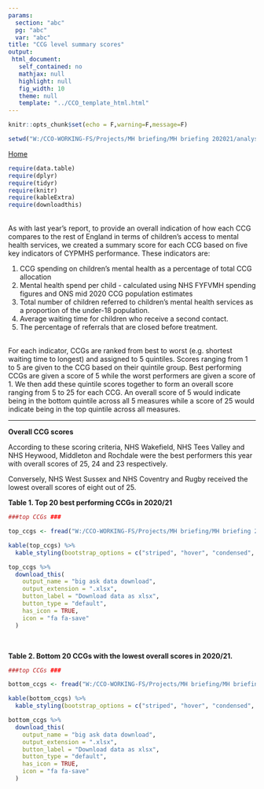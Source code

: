 ```yaml
---
params:
  section: "abc"
  pg: "abc"
  var: "abc"
title: "CCG level summary scores"
output: 
 html_document: 
   self_contained: no
   mathjax: null
   highlight: null
   fig_width: 10
   theme: null
   template: "../CCO_template_html.html"
---
```


```r

knitr::opts_chunk$set(echo = F,warning=F,message=F)

setwd("W:/CCO-WORKING-FS/Projects/MH briefing/MH briefing 202021/analysis/summary scores")

```

<link rel="stylesheet" href="W:/CCO-WORKING-FS/Projects/MH briefing/MH briefing 202021/analysis//styles.css" type="text/css" />

<a href="../../index.html">Home</a></li>

```r

require(data.table)
require(dplyr)
require(tidyr)
require(knitr)
require(kableExtra)
require(downloadthis)

```

<script src="extra_js.js"></script>

<br/>
As with last year’s report, to provide an overall indication of how each CCG compares to the rest of England in terms of children’s access to mental health services, we created a summary score for each CCG based on five key indicators of CYPMHS performance. These indicators are:

1. CCG spending on children’s mental health as a percentage of total CCG allocation 
2. Mental health spend per child - calculated using NHS FYFVMH spending figures and ONS mid 2020 CCG population estimates
3. Total number of children referred to children’s mental health services as a proportion of the under-18 population.
4. Average waiting time for children who receive a second contact.
5. The percentage of referrals that are closed before treatment.

<br/>
For each indicator, CCGs are ranked from best to worst (e.g. shortest waiting time to longest) and assigned to 5 quintiles. Scores ranging from 1 to 5 are given to the CCG based on their quintile group. Best performing CCGs are given a score of 5 while the worst performers are given a score of 1. We then add these quintile scores together to form an overall score ranging from 5 to 25 for each CCG. An overall score of 5 would indicate being in the bottom quintile across all 5 measures while a score of 25 would indicate being in the top quintile across all measures.

***

**Overall CCG scores**

According to these scoring criteria, NHS Wakefield, NHS Tees Valley and NHS Heywood, Middleton and Rochdale were the best performers this year with overall scores of 25, 24 and 23 respectively.  

Conversely, NHS West Sussex and NHS Coventry and Rugby received the lowest overall scores of eight out of 25.



**Table 1. Top 20 best performing CCGs in 2020/21**

```r

###top CCGs ###

top_ccgs <- fread("W:/CCO-WORKING-FS/Projects/MH briefing/MH briefing 202021/analysis/tables/t1_ccg_top20.csv")

kable(top_ccgs) %>%
  kable_styling(bootstrap_options = c("striped", "hover", "condensed", "responsive")) 

top_ccgs %>%
  download_this(
    output_name = "big ask data download",
    output_extension = ".xlsx",
    button_label = "Download data as xlsx",
    button_type = "default",
    has_icon = TRUE,
    icon = "fa fa-save"
  )

```

<br/>

**Table 2. Bottom 20 CCGs with the lowest overall scores in 2020/21.**

```r

###top CCGs ###

bottom_ccgs <- fread("W:/CCO-WORKING-FS/Projects/MH briefing/MH briefing 202021/analysis/tables/t2_ccg_bottom20.csv")

kable(bottom_ccgs) %>%
  kable_styling(bootstrap_options = c("striped", "hover", "condensed", "responsive")) 

bottom_ccgs %>%
  download_this(
    output_name = "big ask data download",
    output_extension = ".xlsx",
    button_label = "Download data as xlsx",
    button_type = "default",
    has_icon = TRUE,
    icon = "fa fa-save"
  )


```
